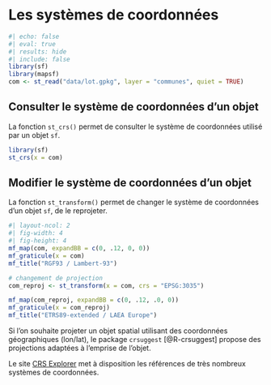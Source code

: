 # Les systèmes de coordonnées


```r
#| echo: false
#| eval: true
#| results: hide
#| include: false
library(sf)
library(mapsf)
com <- st_read("data/lot.gpkg", layer = "communes", quiet = TRUE)
```


## Consulter le système de coordonnées d'un objet
La fonction `st_crs()` permet de consulter le système de coordonnées utilisé par un objet `sf`.

```r
library(sf) 
st_crs(x = com)
```

## Modifier le système de coordonnées d'un objet 

La fonction `st_transform()` permet de changer le système de coordonnées d'un objet `sf`, de le reprojeter. 

```r
#| layout-ncol: 2
#| fig-width: 4
#| fig-height: 4
mf_map(com, expandBB = c(0, .12, 0, 0))
mf_graticule(x = com)
mf_title("RGF93 / Lambert-93")

# changement de projection
com_reproj <- st_transform(x = com, crs = "EPSG:3035")

mf_map(com_reproj, expandBB = c(0, .12, .0, 0))
mf_graticule(x = com_reproj)
mf_title("ETRS89-extended / LAEA Europe")
```


::: {.callout-note}
Si l'on souhaite projeter un objet spatial utilisant des coordonnées géographiques (lon/lat), le package `crsuggest` [@R-crsuggest] propose des projections adaptées à l'emprise de l'objet.


Le site [CRS Explorer](https://crs-explorer.proj.org) met à disposition les références de très nombreux systèmes de coordonnées.

:::
